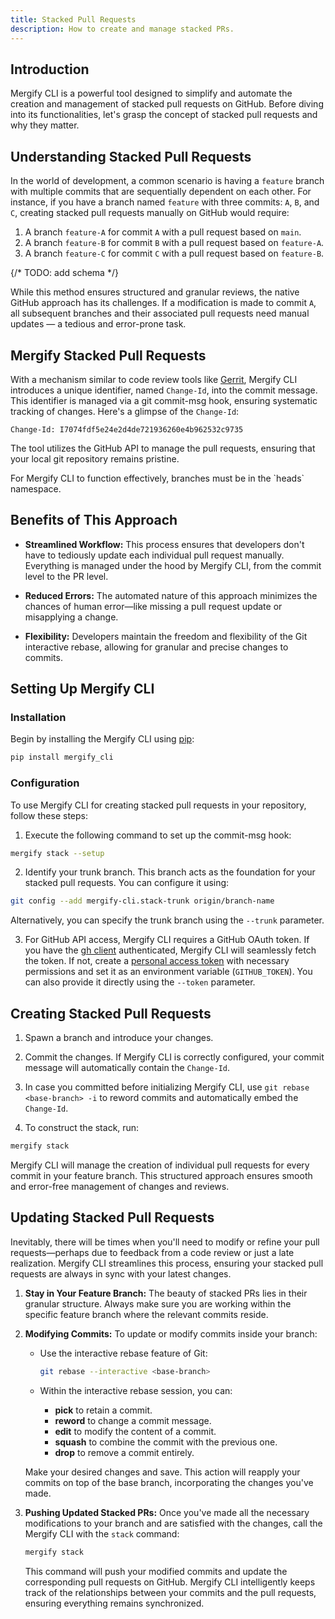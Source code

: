 ```yaml
---
title: Stacked Pull Requests
description: How to create and manage stacked PRs.
---
```



## Introduction

Mergify CLI is a powerful tool designed to simplify and automate the creation
and management of stacked pull requests on GitHub. Before diving into its
functionalities, let's grasp the concept of stacked pull requests and why they
matter.

## Understanding Stacked Pull Requests

In the world of development, a common scenario is having a `feature` branch
with multiple commits that are sequentially dependent on each other. For
instance, if you have a branch named `feature` with three commits: `A`, `B`,
and `C`, creating stacked pull requests manually on GitHub would require:

1. A branch `feature-A` for commit `A` with a pull request based on `main`.
2. A branch `feature-B` for commit `B` with a pull request based on `feature-A`.
3. A branch `feature-C` for commit `C` with a pull request based on `feature-B`.

{/* TODO: add schema */}

While this method ensures structured and granular reviews, the native GitHub
approach has its challenges. If a modification is made to commit `A`, all
subsequent branches and their associated pull requests need manual updates — a
tedious and error-prone task.

## Mergify Stacked Pull Requests

With a mechanism similar to code review tools like
[Gerrit](https://www.gerritcodereview.com/), Mergify CLI introduces a unique
identifier, named `Change-Id`, into the commit message. This identifier is
managed via a git commit-msg hook, ensuring systematic tracking of changes.
Here's a glimpse of the `Change-Id`:

```text
Change-Id: I7074fdf5e24e2d4de721936260e4b962532c9735
```

The tool utilizes the GitHub API to manage the pull requests, ensuring that
your local git repository remains pristine. 

<Info>
  For Mergify CLI to function effectively, branches must be in the `heads`
  namespace.
</Info>

## Benefits of This Approach

- **Streamlined Workflow:** This process ensures that developers don't have to
  tediously update each individual pull request manually. Everything is managed
  under the hood by Mergify CLI, from the commit level to the PR level.

- **Reduced Errors:** The automated nature of this approach minimizes the
  chances of human error—like missing a pull request update or misapplying a
  change.

- **Flexibility:** Developers maintain the freedom and flexibility of the Git
  interactive rebase, allowing for granular and precise changes to commits.

## Setting Up Mergify CLI

### Installation

Begin by installing the Mergify CLI using
[pip](https://packaging.python.org/en/latest/tutorials/installing-packages/):

```bash
pip install mergify_cli
```

### Configuration

To use Mergify CLI for creating stacked pull requests in your repository,
follow these steps:

1. Execute the following command to set up the commit-msg hook:

```bash
mergify stack --setup
```

2. Identify your trunk branch. This branch acts as the foundation for your
   stacked pull requests. You can configure it using:

```bash
git config --add mergify-cli.stack-trunk origin/branch-name
```

Alternatively, you can specify the trunk branch using the `--trunk` parameter.

3. For GitHub API access, Mergify CLI requires a GitHub OAuth token. If you
   have the [gh client](https://cli.github.com/) authenticated, Mergify CLI
   will seamlessly fetch the token. If not, create a [personal access
   token](https://docs.github.com/en/authentication/keeping-your-account-and-data-secure/managing-your-personal-access-tokens)
   with necessary permissions and set it as an environment variable
   (`GITHUB_TOKEN`). You can also provide it directly using the `--token`
   parameter.

## Creating Stacked Pull Requests

1. Spawn a branch and introduce your changes.

2. Commit the changes. If Mergify CLI is correctly configured, your commit
   message will automatically contain the `Change-Id`.

3. In case you committed before initializing Mergify CLI, use `git rebase
   <base-branch> -i` to reword commits and automatically embed the `Change-Id`.

4. To construct the stack, run:

```bash
mergify stack
```

Mergify CLI will manage the creation of individual pull requests for every
commit in your feature branch. This structured approach ensures smooth and
error-free management of changes and reviews.

## Updating Stacked Pull Requests

Inevitably, there will be times when you'll need to modify or refine your pull
requests—perhaps due to feedback from a code review or just a late realization.
Mergify CLI streamlines this process, ensuring your stacked pull requests are
always in sync with your latest changes.

1. **Stay in Your Feature Branch:** The beauty of stacked PRs lies in their
   granular structure. Always make sure you are working within the specific
   feature branch where the relevant commits reside.

2. **Modifying Commits:** To update or modify commits inside your branch:
   - Use the interactive rebase feature of Git:
     ```bash
     git rebase --interactive <base-branch>
     ```

   - Within the interactive rebase session, you can:
     - **pick** to retain a commit.
     - **reword** to change a commit message.
     - **edit** to modify the content of a commit.
     - **squash** to combine the commit with the previous one.
     - **drop** to remove a commit entirely.

   Make your desired changes and save. This action will reapply your commits on
   top of the base branch, incorporating the changes you've made.

3. **Pushing Updated Stacked PRs:** Once you've made all the necessary
   modifications to your branch and are satisfied with the changes, call the
   Mergify CLI with the `stack` command:
   ```bash
   mergify stack
   ```
   This command will push your modified commits and update the corresponding
   pull requests on GitHub. Mergify CLI intelligently keeps track of the
   relationships between your commits and the pull requests, ensuring
   everything remains synchronized.
